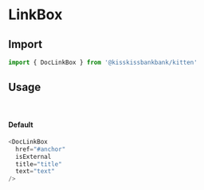 
<Meta title="Molecules/Boxes/DocLinkBox" component={DocLinkBox} />

# LinkBox

<Canvas>
  <Story name="DocLinkBox" story={stories.Default} />
</Canvas>

## Import
~~~js
import { DocLinkBox } from '@kisskissbankbank/kitten'
~~~

## Usage
&nbsp;

#### Default
~~~js
<DocLinkBox
  href="#anchor"
  isExternal
  title="title"
  text="text"
/>
~~~
